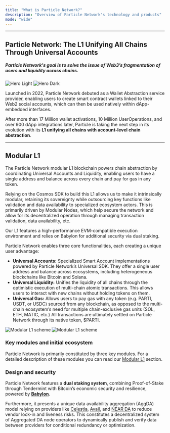 ```yaml
---
title: "What is Particle Network?"
description: "Overview of Particle Network's technology and products"
mode: "wide"
---
```


***

## Particle Network: The L1 Unifying All Chains Through Universal Accounts

##### Particle Network's goal is to solve the issue of Web3’s fragmentation of users and liquidity across chains.

<img
  className="block dark:hidden"
  src="/images/hero-dark.png"
  alt="Hero Light"
/>
<img
  className="hidden dark:block"
  src="/images/hero-dark.png"
  alt="Hero Dark"
/>

Launched in 2022, Particle Network debuted as a Wallet Abstraction service provider, enabling users to create smart contract wallets linked to their Web2 social accounts, which can then be used natively within dApp-embedded interfaces. 

After more than 17 Million wallet activations, 10 Million UserOperations, and over 900 dApp integrations later, Particle is taking the next step in its evolution with its **L1 unifying all chains with account-level chain abstraction**.

***

## Modular L1

The Particle Network modular L1 blockchain powers chain abstraction by coordinating Universal Accounts and Liquidity, enabling users to have a single address and balance across every chain and pay for gas in any token.

Relying on the Cosmos SDK to build this L1 allows us to make it intrinsically modular, retaining its sovereignty while outsourcing key functions like validation and data availability to specialized ecosystem actors. This is primarily driven by Modular Nodes, which help secure the network and allow for its decentralized operation through managing transaction validation, data availability, etc. 

Our L1 features a high-performance EVM-compatible execution environment and relies on Babylon for additional security via dual staking.

Particle Network enables three core functionalities, each creating a unique user advantage:

- **Universal Accounts:** Specialized Smart Account implementations powered by Particle Network’s Universal SDK. They offer a single user address and balance across ecosystems, including heterogeneous blockchains like Bitcoin and Solana.
- **Universal Liquidity:** Unifies the liquidity of all chains through the optimistic execution of multi-chain atomic transactions. This allows users to interact with new chains without holding tokens on them.
- **Universal Gas:** Allows users to pay gas with any token (e.g. PARTI, USDT, or USDC) sourced from any blockchain, as opposed to the multi-chain ecosystem’s need for multiple chain-exclusive gas units (SOL, ETH, MATIC, etc.) All transactions are ultimately settled on Particle Network through its native token, $PARTI.

<Frame caption="Our L1's modular architecture.">
<img
  className="block dark:hidden"
  src="/images/modular-l1.jpg"
  alt="Modular L1 scheme"
/>
<img
  className="hidden dark:block"
  src="/images/modular-l1.jpg"
  alt="Modular L1 scheme"
/>
</Frame>

### Key modules and initial ecosystem

Particle Network is primarily constituted by three key modules. For a detailed description of these modules you can read our [Modular L1](/resources/modular-l1/introduction) section.

### Design and security

Particle Network features a **dual staking system**, combining Proof-of-Stake through Tendermint with Bitcoin’s economic security and resilience, powered by **[Babylon](https://babylonchain.io)**.

Furthermore, it presents a unique data availability aggregation (AggDA) model relying on providers like [Celestia](https://celestia.org/), [Avail](https://www.availproject.org/), and [NEAR DA](https://near.org/data-availability) to reduce vendor lock-in and liveness risks. This constitutes a decentralized system of Aggregated DA node operators to dynamically publish and verify data between providers for conditional redundancy or optimization.